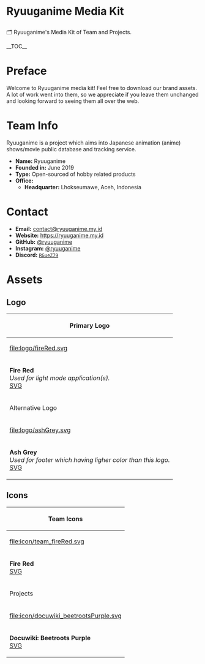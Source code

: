 <h1>Ryuuganime Media Kit</h1>
🗂 Ryuuganime's Media Kit of Team and Projects.

__TOC__

= Preface =
Welcome to Ryuuganime media kit! Feel free to download our brand assets. A lot of work went into them, so we appreciate if you leave them unchanged and looking forward to seeing them all over the web.

= Team Info =
Ryuuganime is a project which aims into Japanese animation (anime) shows/movie public database and tracking service. 
*'''Name:''' Ryuuganime
*'''Founded in:''' June 2019
*'''Type:''' Open-sourced of hobby related products
*'''Office:'''
**'''Headquarter:''' Lhokseumawe, Aceh, Indonesia

= Contact =
*'''Email:''' [mailto:contact@ryuuganime.my.id contact@ryuuganime.my.id]
*'''Website:''' [https://ryuuganime.my.id https://ryuuganime.my.id]
*'''GitHub:''' [https://github.com/ryuuganime @ryuuganime]
*'''Instagram:''' [https://instagram.com/ryuuganime @ryuuganime]
*'''Discord:''' [https://discord.gg/RGueZ79 <code>RGueZ79</code>]

= Assets =
== Logo ==
{|class="wikitable"
!colspan="2"|Primary Logo
|-
![[file:logo/fireRed.svg]]
![[file:logo/chromiumSilver.svg]]
|-
|'''Fire Red'''<br/>
''Used for light mode application(s).''<br/>
[[logo/fireRed.svg|SVG]]
|'''Chromium Silver'''<br/>
''Used for dark mode application(s).''<br/>
[[logo/chromiumSilver.svg|SVG]]
|-
!colspan="2"|Alternative Logo
|-
![[file:logo/ashGrey.svg]]
![[file:logo/plainWhite.svg]]
|-
|'''Ash Grey'''<br/>
''Used for footer which having ligher color than this logo.''<br/>
[[logo/ashGrey.svg|SVG]]
|'''Plain White'''<br/>
''Used for colored backgound.''<br/>
[[logo/plainWhite.svg|SVG]]
|}

== Icons ==
{|
!colspan="3"|Team Icons
|-
![[file:icon/team_fireRed.svg]]
![[file:icon/team_chromiumSilver.svg]]
![[file:icon/team_plainWhite.svg]]
|-
|'''Fire Red'''<br/>
[[icon/team_fireRed.svg|SVG]]
|'''Chromium Silver'''<br/>
[[icon/team_chromiumSilver.svg|SVG]]
|'''Plain White'''<br/>
[[icon/team_plainWhite.svg|SVG]]
|-
!colspan="3"|Projects
|-
![[file:icon/docuwiki_beetrootsPurple.svg]]
![[file:icon/instatus_heartRed.svg]]
![[file:icon/scraper_quartzWhite.svg]]
|-
|'''Docuwiki: Beetroots Purple'''<br/>
[[icon/docuwiki_beetrootsPurple.svg|SVG]]
|'''Status: Heart Red'''<br/>
[[icon/instatus_heartRed.svg|SVG]]
|'''Scraper: Quartz White'''
[[icon/scraper_quartzWhite.svg|SVG]]
|}